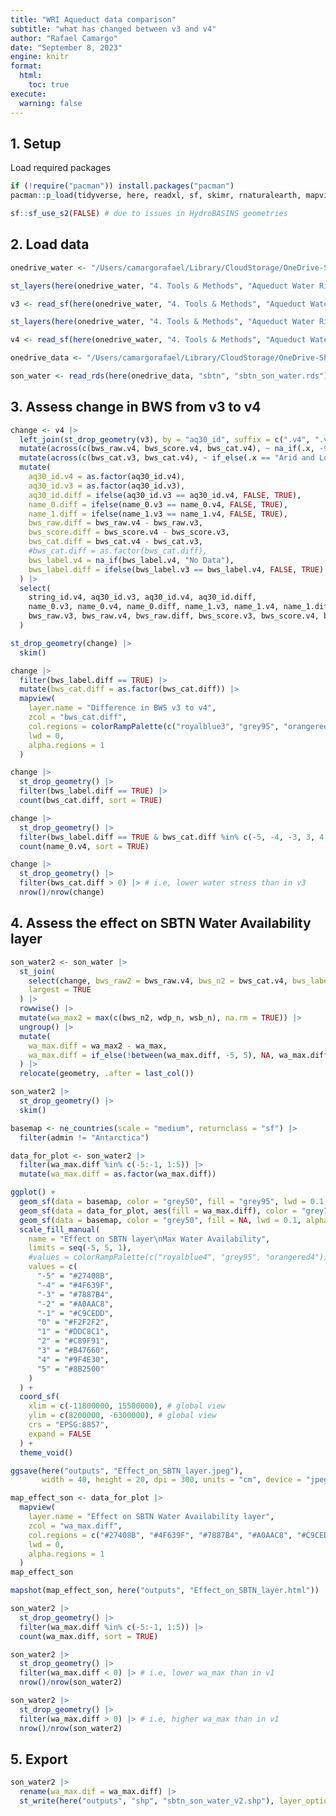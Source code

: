 ```yaml
---
title: "WRI Aqueduct data comparison"
subtitle: "what has changed between v3 and v4"
author: "Rafael Camargo"
date: "September 8, 2023"
engine: knitr
format:
  html:
    toc: true
execute:
  warning: false    
---
```


## 1. Setup

Load required packages

```r
if (!require("pacman")) install.packages("pacman")
pacman::p_load(tidyverse, here, readxl, sf, skimr, rnaturalearth, mapview)
```

```r
sf::sf_use_s2(FALSE) # due to issues in HydroBASINS geometries
```

## 2. Load data

```r
onedrive_water <- "/Users/camargorafael/Library/CloudStorage/OneDrive-SharedLibraries-TheBostonConsultingGroup,Inc/Q-NC-Communities - Water"
```

```r
st_layers(here(onedrive_water, "4. Tools & Methods", "Aqueduct Water Risk Atlas", "Aqueduct 3.0", "baseline", "annual", "arcmap", "y2019m07d12_aqueduct30_v01.gdb"))
```

```r
v3 <- read_sf(here(onedrive_water, "4. Tools & Methods", "Aqueduct Water Risk Atlas", "Aqueduct 3.0", "baseline", "annual", "arcmap", "y2019m07d12_aqueduct30_v01.gdb"), layer = "annual")
```

```r
st_layers(here(onedrive_water, "4. Tools & Methods", "Aqueduct Water Risk Atlas", "Aqueduct 4.0", "GDB", "Aq40_Y2023D07M05.gdb"))
```

```r
v4 <- read_sf(here(onedrive_water, "4. Tools & Methods", "Aqueduct Water Risk Atlas", "Aqueduct 4.0", "GDB", "Aq40_Y2023D07M05.gdb"), layer = "baseline_annual")
```

```r
onedrive_data <- "/Users/camargorafael/Library/CloudStorage/OneDrive-SharedLibraries-TheBostonConsultingGroup,Inc/Q-NC-Communities - G3S/3. Data"
```

```r
son_water <- read_rds(here(onedrive_data, "sbtn", "sbtn_son_water.rds"))
```

## 3. Assess change in BWS from v3 to v4

```r
change <- v4 |>
  left_join(st_drop_geometry(v3), by = "aq30_id", suffix = c(".v4", ".v3"), keep = TRUE) |> 
  mutate(across(c(bws_raw.v4, bws_score.v4, bws_cat.v4), ~ na_if(.x, -9999))) |> 
  mutate(across(c(bws_cat.v3, bws_cat.v4), ~ if_else(.x == "Arid and Low Water Use", 5, .x))) |>  
  mutate(
    aq30_id.v4 = as.factor(aq30_id.v4),
    aq30_id.v3 = as.factor(aq30_id.v3),
    aq30_id.diff = ifelse(aq30_id.v3 == aq30_id.v4, FALSE, TRUE),
    name_0.diff = ifelse(name_0.v3 == name_0.v4, FALSE, TRUE),
    name_1.diff = ifelse(name_1.v3 == name_1.v4, FALSE, TRUE),
    bws_raw.diff = bws_raw.v4 - bws_raw.v3,
    bws_score.diff = bws_score.v4 - bws_score.v3,
    bws_cat.diff = bws_cat.v4 - bws_cat.v3,
    #bws_cat.diff = as.factor(bws_cat.diff),
    bws_label.v4 = na_if(bws_label.v4, "No Data"),
    bws_label.diff = ifelse(bws_label.v3 == bws_label.v4, FALSE, TRUE)
  ) |> 
  select(
    string_id.v4, aq30_id.v3, aq30_id.v4, aq30_id.diff,
    name_0.v3, name_0.v4, name_0.diff, name_1.v3, name_1.v4, name_1.diff,
    bws_raw.v3, bws_raw.v4, bws_raw.diff, bws_score.v3, bws_score.v4, bws_score.diff, bws_cat.v3, bws_cat.v4, bws_cat.diff, bws_label.v3, bws_label.v4, bws_label.diff
  )
```

```r
st_drop_geometry(change) |> 
  skim()
```

```r
change |>
  filter(bws_label.diff == TRUE) |>
  mutate(bws_cat.diff = as.factor(bws_cat.diff)) |> 
  mapview(
    layer.name = "Difference in BWS v3 to v4",
    zcol = "bws_cat.diff",
    col.regions = colorRampPalette(c("royalblue3", "grey95", "orangered3"))(10),
    lwd = 0,
    alpha.regions = 1
  )
```

```r
change |>
  st_drop_geometry() |> 
  filter(bws_label.diff == TRUE) |>
  count(bws_cat.diff, sort = TRUE)
```

```r
change |>
  st_drop_geometry() |> 
  filter(bws_label.diff == TRUE & bws_cat.diff %in% c(-5, -4, -3, 3, 4, 5)) |> 
  count(name_0.v4, sort = TRUE)
```

```r
change |>
  st_drop_geometry() |> 
  filter(bws_cat.diff > 0) |> # i.e, lower water stress than in v3
  nrow()/nrow(change)
```

## 4. Assess the effect on SBTN Water Availability layer

```r
son_water2 <- son_water |> 
  st_join(
    select(change, bws_raw2 = bws_raw.v4, bws_n2 = bws_cat.v4, bws_label2 = bws_label.v4),
    largest = TRUE
  ) |> 
  rowwise() |> 
  mutate(wa_max2 = max(c(bws_n2, wdp_n, wsb_n), na.rm = TRUE)) |> 
  ungroup() |> 
  mutate(
    wa_max.diff = wa_max2 - wa_max,
    wa_max.diff = if_else(!between(wa_max.diff, -5, 5), NA, wa_max.diff)
  ) |> 
  relocate(geometry, .after = last_col())
```

```r
son_water2 |> 
  st_drop_geometry() |> 
  skim()
```

```r
basemap <- ne_countries(scale = "medium", returnclass = "sf") |>
  filter(admin != "Antarctica")
```

```r
data_for_plot <- son_water2 |>
  filter(wa_max.diff %in% c(-5:-1, 1:5)) |> 
  mutate(wa_max.diff = as.factor(wa_max.diff))
```

```r
ggplot() +
  geom_sf(data = basemap, color = "grey50", fill = "grey95", lwd = 0.1, alpha = 1) +
  geom_sf(data = data_for_plot, aes(fill = wa_max.diff), color = "grey70", lwd = 0.01, alpha = 1) +
  geom_sf(data = basemap, color = "grey50", fill = NA, lwd = 0.1, alpha = 1) +
  scale_fill_manual(
    name = "Effect on SBTN layer\nMax Water Availability",
    limits = seq(-5, 5, 1),
    #values = colorRampPalette(c("royalblue4", "grey95", "orangered4"))(11)
    values = c(
      "-5" = "#27408B",
      "-4" = "#4F639F",
      "-3" = "#7887B4",
      "-2" = "#A0AAC8",
      "-1" = "#C9CEDD",
      "0" = "#F2F2F2",
      "1" = "#DDC8C1",
      "2" = "#C89F91",
      "3" = "#B47660",
      "4" = "#9F4E30",
      "5" = "#8B2500"
    )
  ) +
  coord_sf(
    xlim = c(-11800000, 15500000), # global view
    ylim = c(8200000, -6300000), # global view
    crs = "EPSG:8857",
    expand = FALSE
  ) +
  theme_void()
```

```r
ggsave(here("outputs", "Effect_on_SBTN_layer.jpeg"),
       width = 40, height = 20, dpi = 300, units = "cm", device = "jpeg")
```

```r
map_effect_son <- data_for_plot |>
  mapview(
    layer.name = "Effect on SBTN Water Availability layer",
    zcol = "wa_max.diff",
    col.regions = c("#27408B", "#4F639F", "#7887B4", "#A0AAC8", "#C9CEDD", "#DDC8C1", "#C89F91", "#B47660"),
    lwd = 0,
    alpha.regions = 1
  )
map_effect_son
```

```r
mapshot(map_effect_son, here("outputs", "Effect_on_SBTN_layer.html"))
```

```r
son_water2 |>
  st_drop_geometry() |> 
  filter(wa_max.diff %in% c(-5:-1, 1:5)) |>
  count(wa_max.diff, sort = TRUE)
```

```r
son_water2 |> 
  st_drop_geometry() |> 
  filter(wa_max.diff < 0) |> # i.e, lower wa_max than in v1 
  nrow()/nrow(son_water2)
```

```r
son_water2 |>
  st_drop_geometry() |> 
  filter(wa_max.diff > 0) |> # i.e, higher wa_max than in v1
  nrow()/nrow(son_water2)
```

## 5. Export 

```r
son_water2 |> 
  rename(wa_max.dif = wa_max.diff) |> 
  st_write(here("outputs", "shp", "sbtn_son_water_v2.shp"), layer_options = "ENCODING=UTF-8", delete_layer = TRUE)
```
